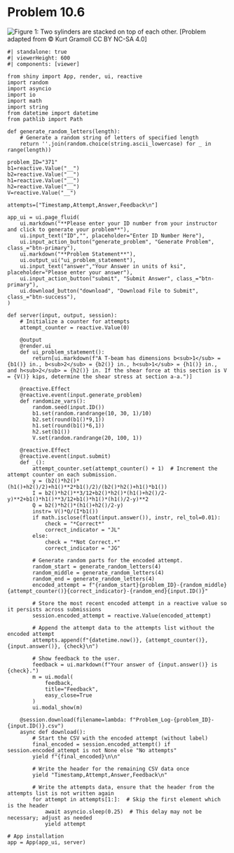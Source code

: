 # Problem 10.6 {.unnumbered}



![Figure 1: Two sylinders are stacked on top of each other.](images/371.png){fig-alt="A T beam has a height of h1+h2 and an upper width of b2. Top of the T has a base of b2 and a height of h2, and the stem of the T has a height of h1 and a base of b1."}
\[Problem adapted from © Kurt Gramoll CC BY NC-SA 4.0\]

```shinylive-python
#| standalone: true
#| viewerHeight: 600
#| components: [viewer]

from shiny import App, render, ui, reactive
import random
import asyncio
import io
import math
import string
from datetime import datetime
from pathlib import Path

def generate_random_letters(length):
    # Generate a random string of letters of specified length
    return ''.join(random.choice(string.ascii_lowercase) for _ in range(length))  

problem_ID="371"
b1=reactive.Value("__")
b2=reactive.Value("__")
h1=reactive.Value("__")
h2=reactive.Value("__")
V=reactive.Value("__")

attempts=["Timestamp,Attempt,Answer,Feedback\n"]

app_ui = ui.page_fluid(
    ui.markdown("**Please enter your ID number from your instructor and click to generate your problem**"),
    ui.input_text("ID","", placeholder="Enter ID Number Here"),
    ui.input_action_button("generate_problem", "Generate Problem", class_="btn-primary"),
    ui.markdown("**Problem Statement**"),
    ui.output_ui("ui_problem_statement"),
    ui.input_text("answer","Your Answer in units of ksi", placeholder="Please enter your answer"),
    ui.input_action_button("submit", "Submit Answer", class_="btn-primary"),
    ui.download_button("download", "Download File to Submit", class_="btn-success"),
)

def server(input, output, session):
    # Initialize a counter for attempts
    attempt_counter = reactive.Value(0)

    @output
    @render.ui
    def ui_problem_statement():
        return[ui.markdown(f"A T-beam has dimensions b<sub>1</sub> = {b1()} in., b<sub>2</sub> = {b2()} in., h<sub>1</sub> = {h1()} in., and h<sub>2</sub> = {h2()} in. If the shear force at this section is V = {V()} kips, determine the shear stress at section a-a.")]
    
    @reactive.Effect
    @reactive.event(input.generate_problem)
    def randomize_vars():
        random.seed(input.ID())
        b1.set(random.randrange(10, 30, 1)/10)
        b2.set(round(b1()*9,1))
        h1.set(round(b1()*6,1))
        h2.set(b1())
        V.set(random.randrange(20, 100, 1))
        
    @reactive.Effect
    @reactive.event(input.submit)
    def _():
        attempt_counter.set(attempt_counter() + 1)  # Increment the attempt counter on each submission.
        y = (b2()*h2()*(h1()+h2()/2)+h1()**2*b1()/2)/(b2()*h2()+h1()*b1())
        I = b2()*h2()**3/12+b2()*h2()*(h1()+h2()/2-y)**2+b1()*h1()**3/12+b1()*h1()*(h1()/2-y)**2
        Q = b2()*h2()*(h1()+h2()/2-y)
        instr= V()*Q/(I*b1())
        if math.isclose(float(input.answer()), instr, rel_tol=0.01):
            check = "*Correct*"
            correct_indicator = "JL"
        else:
            check = "*Not Correct.*"
            correct_indicator = "JG"

        # Generate random parts for the encoded attempt.
        random_start = generate_random_letters(4)
        random_middle = generate_random_letters(4)
        random_end = generate_random_letters(4)
        encoded_attempt = f"{random_start}{problem_ID}-{random_middle}{attempt_counter()}{correct_indicator}-{random_end}{input.ID()}"

        # Store the most recent encoded attempt in a reactive value so it persists across submissions
        session.encoded_attempt = reactive.Value(encoded_attempt)

        # Append the attempt data to the attempts list without the encoded attempt
        attempts.append(f"{datetime.now()}, {attempt_counter()}, {input.answer()}, {check}\n")

        # Show feedback to the user.
        feedback = ui.markdown(f"Your answer of {input.answer()} is {check}.")
        m = ui.modal(
            feedback,
            title="Feedback",
            easy_close=True
        )
        ui.modal_show(m)

    @session.download(filename=lambda: f"Problem_Log-{problem_ID}-{input.ID()}.csv")
    async def download():
        # Start the CSV with the encoded attempt (without label)
        final_encoded = session.encoded_attempt() if session.encoded_attempt is not None else "No attempts"
        yield f"{final_encoded}\n\n"
        
        # Write the header for the remaining CSV data once
        yield "Timestamp,Attempt,Answer,Feedback\n"
        
        # Write the attempts data, ensure that the header from the attempts list is not written again
        for attempt in attempts[1:]:  # Skip the first element which is the header
            await asyncio.sleep(0.25)  # This delay may not be necessary; adjust as needed
            yield attempt

# App installation
app = App(app_ui, server)
```
